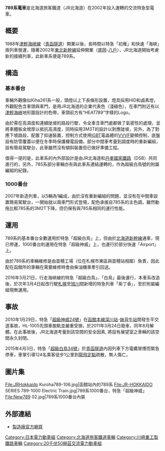 {{鐵路車輛
|車輛名稱=JR北海道789系電車
|公司色=#00ff00
|標題色=#ffffff
|圖像=789-ab-ao.jpg
|pxl=
|圖像說明=JR北海道789系基本番台 特急「超級白鳥」
|unit=
|輛數=
|型號=789系電車
|列車編組=6輛（3M3T、基本番台）、5輛（2M3T、1000番台）
|起動加速度=
|營運最高速度=（基本番台）140km/h、（1000番台）130
|設計最高速度=145
|減速度（緊急）=
|載客量=
|編組載客量=345名（基本番台）、283名（1000番台）
|編組長度=
|全闊=
|全高=
|車體物料=不鏽鋼
|車輛重量=
|編組總重量=239.0（基本番台）、201.5（1000番台）
|軸距=
|軌距=1067mm
|電化方式=
|輸出=
|電動機輸出=
|編組輸出=
|齒輪比=1:3.96（基本番台）、1:4.43（1000番台）
|轉向架=無搖枕轉向架N-DT789、N-TR789
|驅動裝置=
|控制裝置=鼠籠式三相異步馬達N-MT731（230kW）
|制動方式=再生式剎車並用電氣指令式空氣制軔
|保安裝置=ATS-Sn、ATC-L（基本番台）、ATS-DN（1000番台）
|訊號系統=
|製造商=[[川崎重工业|川崎重工业]]、[[东急车辆制造|东急车辆制造]]
|製造年份=
|投入服務日期=2002年
|備註=
|全寬備註=
}}

'''789系電車'''是北海道旅客鐵道（JR北海道）在2002年投入運轉的交流特急型電車。

==概要==
1988年[[津輕海峽線|津輕海峽線]]（[[青函隧道|青函隧道]]）開業以後，長時間以特急「初雁」和快速「海峽」兩列車營運，隨著2002年[[東北新幹線|東北新幹線]]延伸開業（[[盛岡站|盛岡]]-[[八戶站|八戶]]），JR北海道開始考慮新的接續列車，此新車系便是789系。

==構造==
===基本番台===
車輛外觀像似Kiha261系一般，頭燈以上下長條形設置，燈具採用HID和鹵素燈，外觀配色含車頭與車門，是用JR北海道的企業代表色（淺綠色），在車門附近有以[[津轻海峡|津輕海峽]]地形圖設計的色帶，車頭前方有“HEAT789”字樣的Logo。

由於需在高濕度和連續陡坡的路段行駛，令全車含車門處都做了氣密性的處理，並將車體板金增厚以抵抗高濕度，同時採用3M3T的設計以對應陡坡，另外，為了對應下坡路段，配置了抑速裝置，控制方式使用[[絕緣柵雙極晶體管|IGBT]]電晶體的[[变频器|VVVF]]變頻控制，底盤設有防雪覆蓋以便在冬季時保護機電設備，部分中間車考量到調度時的重新編組，設有簡易駕駛台，此車雖然沒有傾斜裝置但已做好準備工程。

值得一提的是，此車系的內外部設計是由JR北海道和[[丹麦国家铁路|丹麥國家鐵路]]（DSB）共同進行的，另外，785系部分車輛亦有與此車系連結運轉的，作為超級白鳥號的附屬編組的紀錄。

===1000番台===
2007年新造列車，以5輛為1編成，由於沒有重新編組的問題，並沒有在中間車設置簡易駕駛台，一開始就以兩車門形式登場，配色承接自785系的主色調，雖然動拖比較785系的3M2T下降，但仍保有與785系相同的運行性能。

==運用==
789系的基本番台全數運用於特急「超級白鳥」上，但由於[[北海道新幹線|北海道新幹線]]通車，現已停運，1000番台則運用在特急「超級神威」上，也運行於部分快速「Airport」上。

由於789系的車輛維修是由苗穂工場（位在札幌市東區與苗穂站相鄰）負責，因此配在函館所的車輛在需要維修時會由柴油機車牽引回送。

2016年3月21日，行走海峽線的特急「超級白鳥」、「白鳥」最後運行，本車系改造後，於次年3月4日起改行駛[[札幌站|札幌]]至[[旭川車站|旭川]]間新增的特急列車「紫丁香」，至於附屬編組現無運用。

== 事故 ==
2010年1月29日，特急「[[神威號列車|超級神威24號]]」在[[函館本線|函館本線]][[深川站|深川站]]-[[妹背牛站|妹背牛站]]間發生平交道事故，HL-1005先頭車脫軌並嚴重受損，於2011年3月24日廢車，同年8月解體。在此事故後，JR北海道考量到該空間的安全因素, 將設有展望室之車輛的該空間永久封閉。

2015年4月3日，特急「[[白鳥號列車|超級白鳥34號]]」於[[青函隧道|青函隧道]]內因列車下方電纜冒煙而緊急停車，車掌引導124名乘客徒步1公里到[[龍飛定點|龍飛定點]]疏散，無人傷亡。

==圖片集==
<gallery>
File:JRHokkaido Kuroha789-106.jpg|函館站內的789系
File:JR-HOKKAIDO SERIES 789-1000 Electric Train.jpg|789系1000番台，特急「超級神威」
File:New789 02.jpg|789系1000番台內裝
</gallery>
==外部連結==

*[http://www.khi.co.jp/rs/product/detail/jrh789.html 製造廠官方網頁] {{Wayback|url=http://www.khi.co.jp/rs/product/detail/jrh789.html |date=20160610051601 }}

{{JR北海道的車輛}}

[[Category:日本電力動車組|Category:日本電力動車組]]
[[Category:北海道旅客鐵道車輛|Category:北海道旅客鐵道車輛]]
[[Category:川崎重工製鐵路車輛|Category:川崎重工製鐵路車輛]]
[[Category:20千伏50赫茲交流電力動車組|Category:20千伏50赫茲交流電力動車組]]
